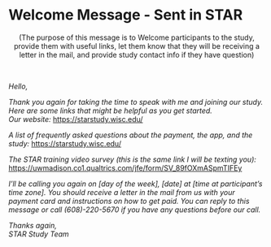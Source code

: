 # Welcome Message - Sent in STAR {#sec-welcome_message_star}


<center>(The purpose of this message is to Welcome participants to the study, provide them with useful links, let them know that they will be receiving a letter in the mail, and provide study contact info if they have question)</center>

 

*Hello,*

*Thank you again for taking the time to speak with me and joining our study. Here are some links that might be helpful as you get started.*\
*Our website:* <https://starstudy.wisc.edu/>

*A list of frequently asked questions about the payment, the app, and the study:* <https://starstudy.wisc.edu/>

*The STAR training video survey (this is the same link I will be texting you):* <https://uwmadison.co1.qualtrics.com/jfe/form/SV_89fOXmASpmTIFEy>

*I'll be calling you again on \[day of the week\], \[date\] at \[time at participant's time zone\]. You should receive a letter in the mail from us with your payment card and instructions on how to get paid. You can reply to this message or call (608)-220-5670 if you have any questions before our call.*

*Thanks again,*\
*STAR Study Team*
